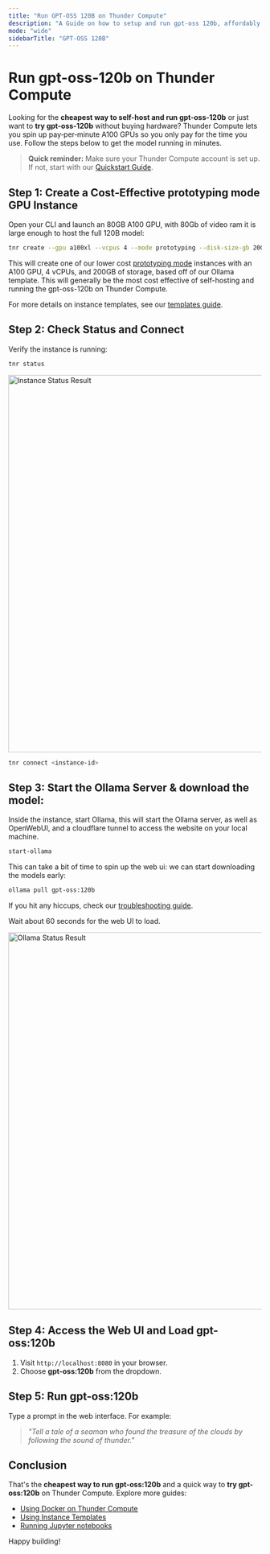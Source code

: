 ```yaml
---
title: "Run GPT-OSS 120B on Thunder Compute"
description: "A Guide on how to setup and run gpt-oss 120b, affordably on Thunder Compute"
mode: "wide"
sidebarTitle: "GPT-OSS 120B"
---
```


# Run gpt-oss-120b on Thunder Compute

Looking for the **cheapest way to self-host and run gpt-oss-120b** or just want to **try gpt-oss-120b** without buying hardware? Thunder Compute lets you spin up pay‑per‑minute A100 GPUs so you only pay for the time you use. Follow the steps below to get the model running in minutes.

> **Quick reminder:** Make sure your Thunder Compute account is set up. If not, start with our [Quickstart Guide](/quickstart).

## Step 1: Create a Cost‑Effective prototyping mode GPU Instance

Open your CLI and launch an 80GB A100 GPU, with 80Gb of video ram it is large enough to host the full 120B model:

```bash
tnr create --gpu a100xl --vcpus 4 --mode prototyping --disk-size-gb 200 --template "ollama"
```

This will create one of our lower cost [prototyping mode](/prototyping-mode) instances with an A100 GPU, 4 vCPUs, and 200GB of storage, based off of our Ollama template.
This will generally be the most cost effective of self-hosting and running the gpt-oss-120b on Thunder Compute.

For more details on instance templates, see our [templates guide](/guides/using-instance-templates).

## Step 2: Check Status and Connect

Verify the instance is running:

```bash
tnr status
```

<img src="/images/InstanceStatus_v2.png" width="750" alt="Instance Status Result" />

```bash
tnr connect <instance-id>
```

## Step 3: Start the Ollama Server & download the model:

Inside the instance, start Ollama, this will start the Ollama server, as well as OpenWebUI, and a cloudflare tunnel to access the website on your local machine.

```bash
start-ollama
```

This can take a bit of time to spin up the web ui: we can start downloading the models early:

```bash
ollama pull gpt-oss:120b
```

If you hit any hiccups, check our [troubleshooting guide](/docs/troubleshooting).

Wait about 60 seconds for the web UI to load.

<img src="/images/Ollama_Status.png" width="750" alt="Ollama Status Result" />

## Step 4: Access the Web UI and Load gpt-oss:120b

1. Visit `http://localhost:8080` in your browser.
2. Choose **gpt-oss:120b** from the dropdown.

## Step 5: Run gpt-oss:120b

Type a prompt in the web interface. For example:

> _"Tell a tale of a seaman who found the treasure of the clouds by following the sound of thunder."_

## Conclusion

That's the **cheapest way to run gpt-oss:120b** and a quick way to **try gpt-oss:120b** on Thunder Compute. Explore more guides:

- [Using Docker on Thunder Compute](/guides/using-docker-on-thundercompute)
- [Using Instance Templates](/guides/using-instance-templates)
- [Running Jupyter notebooks](/guides/running-jupyter-notebooks-on-thunder-compute)

Happy building\!